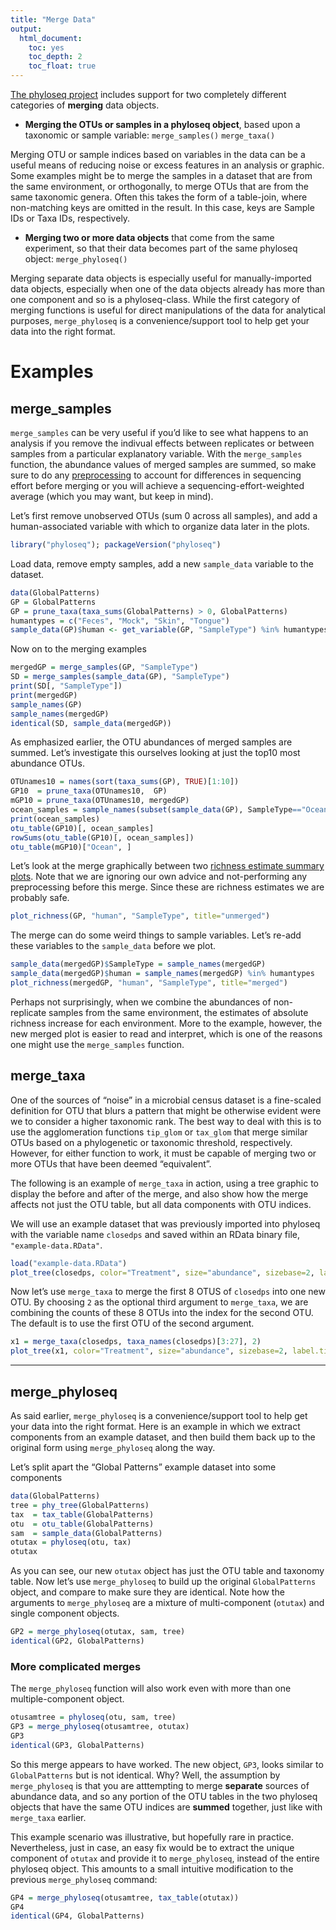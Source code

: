 ```yaml
---
title: "Merge Data"
output: 
  html_document: 
    toc: yes
    toc_depth: 2
    toc_float: true
---
```


[The phyloseq project](http://joey711.github.com/phyloseq/) includes support 
for two completely different categories of **merging** data objects. 

- **Merging the OTUs or samples in a phyloseq object**, based upon a taxonomic or sample variable:
`merge_samples()`
`merge_taxa()`

Merging OTU or sample indices based on variables in the data can be a useful means of reducing noise or excess features in an analysis or graphic. Some examples might be to merge the samples in a dataset that are from the same environment, or orthogonally, to merge OTUs that are from the same taxonomic genera. 
Often this takes the form of a table-join, where non-matching keys are omitted in the result.
In this case, keys are Sample IDs or Taxa IDs, respectively.

- **Merging two or more data objects** that come from the same experiment, so that their data becomes part of the same phyloseq object:
`merge_phyloseq()`

Merging separate data objects is especially useful for manually-imported data objects, especially when one of the data objects already has more than one component and so is a phyloseq-class. While the first category of merging functions is useful for direct manipulations of the data for analytical purposes, `merge_phyloseq` is a convenience/support tool to help get your data into the right format.


# Examples

## merge_samples

`merge_samples` can be very useful if you'd like to see what happens to an analysis if you remove the indivual effects between replicates or between samples from a particular explanatory variable. With the `merge_samples` function, the abundance values of merged samples are summed, so make sure to do any [preprocessing](http://joey711.github.com/phyloseq/preprocess) to account for differences in sequencing effort before merging or you will achieve a sequencing-effort-weighted average
(which you may want, but keep in mind).

Let's first remove unobserved OTUs (sum 0 across all samples), and add a human-associated variable with which to organize data later in the plots.

```r
library("phyloseq"); packageVersion("phyloseq")
```

Load data, remove empty samples, add a new `sample_data` variable to the dataset.
```r
data(GlobalPatterns)
GP = GlobalPatterns
GP = prune_taxa(taxa_sums(GlobalPatterns) > 0, GlobalPatterns)
humantypes = c("Feces", "Mock", "Skin", "Tongue")
sample_data(GP)$human <- get_variable(GP, "SampleType") %in% humantypes
```

Now on to the merging examples
```r
mergedGP = merge_samples(GP, "SampleType")
SD = merge_samples(sample_data(GP), "SampleType")
print(SD[, "SampleType"])
print(mergedGP)
sample_names(GP)
sample_names(mergedGP)
identical(SD, sample_data(mergedGP))
```

As emphasized earlier, the OTU abundances of merged samples are summed. Let's investigate this ourselves looking at just the top10 most abundance OTUs.

```r
OTUnames10 = names(sort(taxa_sums(GP), TRUE)[1:10])
GP10  = prune_taxa(OTUnames10,  GP)
mGP10 = prune_taxa(OTUnames10, mergedGP)
ocean_samples = sample_names(subset(sample_data(GP), SampleType=="Ocean"))
print(ocean_samples)
otu_table(GP10)[, ocean_samples]
rowSums(otu_table(GP10)[, ocean_samples])
otu_table(mGP10)["Ocean", ]
```

Let's look at the merge graphically between two [richness estimate summary plots](http://joey711.github.com/phyloseq/plot_richness-examples). Note that we are ignoring our own advice and not-performing any preprocessing before this merge. Since these are richness estimates we are probably safe. 

```r
plot_richness(GP, "human", "SampleType", title="unmerged")
```

The merge can do some weird things to sample variables. Let's re-add these variables to the `sample_data` before we plot.

```r
sample_data(mergedGP)$SampleType = sample_names(mergedGP)
sample_data(mergedGP)$human = sample_names(mergedGP) %in% humantypes
plot_richness(mergedGP, "human", "SampleType", title="merged")
```

Perhaps not surprisingly, when we combine the abundances of non-replicate samples from the same environment, the estimates of absolute richness increase for each environment. More to the example, however, the new merged plot is easier to read and interpret, which is one of the reasons one might use the `merge_samples` function.

## merge_taxa

One of the sources of "noise" in a microbial census dataset is a fine-scaled definition for OTU that blurs a pattern that might be otherwise evident were we to consider a higher taxonomic rank. The best way to deal with this is to use the agglomeration functions `tip_glom` or `tax_glom` that merge similar OTUs based on a phylogenetic or taxonomic threshold, respectively. However, for either function to work, it must be capable of merging two or more OTUs that have been deemed "equivalent". 

The following is an example of `merge_taxa` in action, using a tree graphic to display the before and after of the merge, and also show how the merge affects not just the OTU table, but all data components with OTU indices.

We will use an example dataset that was previously imported into phyloseq with the variable name `closedps`
and saved within an RData binary file, `"example-data.RData"`.

```r
load("example-data.RData")
plot_tree(closedps, color="Treatment", size="abundance", sizebase=2, label.tips="taxa_names")
```

Now let's use `merge_taxa` to merge the first 8 OTUS of `closedps` into one new OTU. 
By choosing `2` as the optional third argument to `merge_taxa`,
we are combining the counts of these 8 OTUs 
into the index for the second OTU.
The default is to use the first OTU of the second argument.
```r
x1 = merge_taxa(closedps, taxa_names(closedps)[3:27], 2)
plot_tree(x1, color="Treatment", size="abundance", sizebase=2, label.tips="taxa_names")
```

---
## merge_phyloseq

As said earlier, `merge_phyloseq` is a convenience/support tool to help get your data into the right format. Here is an example in which we extract components from an example dataset, and then build them back up to the original form using `merge_phyloseq` along the way.

Let's split apart the "Global Patterns" example dataset into some components

```r
data(GlobalPatterns)
tree = phy_tree(GlobalPatterns)
tax  = tax_table(GlobalPatterns)
otu  = otu_table(GlobalPatterns)
sam  = sample_data(GlobalPatterns)
otutax = phyloseq(otu, tax)
otutax
```

As you can see, our new `otutax` object has just the OTU table and taxonomy table. Now let's use `merge_phyloseq` to build up the original `GlobalPatterns` object, and compare to make sure they are identical. Note how the arguments to `merge_phyloseq` are a mixture of multi-component (`otutax`) and single component objects.

```r
GP2 = merge_phyloseq(otutax, sam, tree)
identical(GP2, GlobalPatterns)
```

### More complicated merges
The `merge_phyloseq` function will also work even with more than one multiple-component object.

```r
otusamtree = phyloseq(otu, sam, tree)
GP3 = merge_phyloseq(otusamtree, otutax)
GP3
identical(GP3, GlobalPatterns)
```

So this merge appears to have worked. The new object, `GP3`, looks similar to `GlobalPatterns` but is not identical. Why? Well, the assumption by `merge_phyloseq` is that you are atttempting to merge **separate** sources of abundance data, and so any portion of the OTU tables in the two phyloseq objects that have the same OTU indices are **summed** together, just like with `merge_taxa` earlier.

This example scenario was illustrative, but hopefully rare in practice. Nevertheless, just in case, an easy fix would be to extract the unique component of `otutax` and provide it to `merge_phyloseq`, instead of the entire phyloseq object. This amounts to a small intuitive modification to the previous `merge_phyloseq` command:

```r
GP4 = merge_phyloseq(otusamtree, tax_table(otutax))
GP4
identical(GP4, GlobalPatterns)
```

